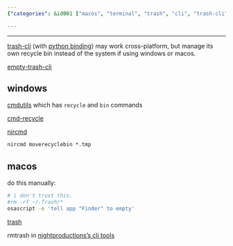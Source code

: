 ```yaml
---
{"categories": &id001 ["macos", "terminal", "trash", "cli", "trash-cli", "cmdutils", "cmd-recycle"], "category": "Trash Management", "date": "2023-08-19 18:09:18", "description": "Learn how to empty the trash on MacOS using a terminal and discover an alternative cross-platform CLI tool called 'trash-cli' for managing your personal recycle bin. Additionally, explore other related tools such as cmdutils, cmd-recycle, and nircmd for Windows.", "tags": *id001, "title": "recycle bin, trash can cli alternative"}

---
```


------

[trash-cli](https://github.com/sindresorhus/trash) (with [python binding](https://github.com/sindresorhus/trash-cli)) may work cross-platform, but manage its own recycle bin instead of the system if using windows or macos.

[empty-trash-cli](https://github.com/sindresorhus/empty-trash-cli)

## windows

[cmdutils](http://www.maddogsw.com/cmdutils/) which has `recycle` and `bin` commands

[cmd-recycle](https://github.com/kizzx2/cmd-recycle/)

[nircmd](http://www.nirsoft.net/utils/nircmd.html)
```cmd
nircmd moverecyclebin *.tmp

```

## macos

do this manually:
```bash
# i don't trust this.
#rm -rf ~/.Trash/*
osascript -e 'tell app "Finder" to empty'

```

[trash](https://hasseg.org/trash/)

rmtrash in [nightproductions's cli tools](http://www.nightproductions.net/cli.htm)

